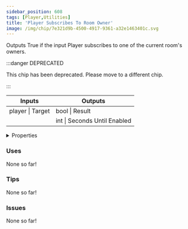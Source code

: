 ```yaml
---
sidebar_position: 608
tags: [Player,Utilities]
title: 'Player Subscribes To Room Owner'
image: /img/chip/7e321d9b-4500-4917-9361-a32e1463401c.svg
---
```


Outputs True if the input Player subscribes to one of the current room's owners.

:::danger DEPRECATED

This chip has been deprecated. Please move to a different chip.

:::

<IChip uuid="7e321d9b-4500-4917-9361-a32e1463401c"/>

<table><thead><tr><th>Inputs</th><th>Outputs</th></tr></thead><tbody><tr><td>player | Target</td><td>bool | Result</td></tr><tr><td /><td>int | Seconds Until Enabled</td></tr></tbody></table>

<details>
  <summary>Properties</summary>
  <div>
    <div>
    <table>
      <tbody>
        <tr>
          <td>Is beta required?</td>
          <td>No</td>
        </tr>
        <tr>
          <td>Is chip a trolling risk?</td>
          <td>No</td>
        </tr>
        <tr>
          <td>Is chip a role assignment risk?</td>
          <td>No</td>
        </tr>
        <tr>
          <td>Chip UUID</td>
          <td>7e321d9b-4500-4917-9361-a32e1463401c</td>
        </tr>
        <tr>
          <td>Room availability</td>
          <td>Available everywhere</td>
        </tr>
      </tbody>
    </table>
    </div>
  </div>
</details>

### Uses

None so far!

### Tips

None so far!

### Issues

None so far!